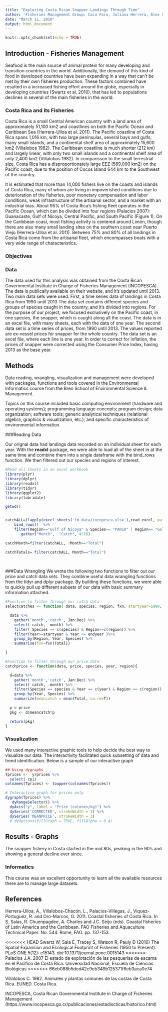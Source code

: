 ```yaml
---
title: "Exploring Costa Rican Snapper Landings Through Time"
author: 'Fisheries Management Group: Caio Faro, Juliana Herrera, Alex Smith'
date: "March 11, 2016"
output: html_document
---
```


```r
knitr::opts_chunk$set(echo = TRUE)
```

## Introduction - Fisheries Management

Seafood is the main source of animal protein for many developing and transition countries in the world. Additionally, the demand of this kind of food in developed countries have been expanding in a way that can't be met by their own fisheires production. These factors combined have resulted in a increased fishing effort around the globe, especially in developing countries (Swartz et al. 2010), that has led to populations declines in several of the main fisheries in the world.



### Costa Rica and its Fisheries

Costa Rica is a small Central American country with a land area of approximately 51,100 km2 and coastlines on both the Pacific Ocean and Caribbean Sea (Herrera-Ulloa et al. 2011). The Pacific coastline of Costa Rica spans 1,016 km, with two large peninsulas, several bays and gulfs, many small islands, and a continental shelf area of approximately 15,600 km2 (Villalobos 1982). The Caribbean coastline is much shorter (212 km) and largely linear, with only two small islands and a continental shelf area of only 2,400 km2 (Villalobos 1982). In comparisson to the small terrestrial size, Costa Rica has a disproportionately large EEZ (589,000 km2) on the Pacific coast, due to the position of Cocos Island 644 km to the Southwest of the country.

It is estimated that more than 14,000 fishers live on the coasts and islands of Costa Rica, many of whom are living in impoverished conditions due to deterioration of the fisheries, poor monetary compensation and labor conditions, weak infrastructure of the artisanal sector, and a market with an industrial bias. About 95% of Costa Rica’s fishing fleet operates in the Pacific Ocean, which can be divided into four regions (Palacios 2007): Guanacaste, Gulf of Nicoya, Central Pacific, and South Pacific (Figure 1). On the Caribbean coast, most fishing activity is centered around Limón, though there are also many small landing sites on the southern coast near Puerto Viejo (Herrera-Ulloa et al. 2011).  Between 75% and 80% of all landings in Costa Rica come from the artisanal fleet, which encompasses boats with a very wide range of characteristics.  


### Objectives


### Data

The data used for this analysis was obtained from the Costa Rican Governmental Institute in Charge of Fisheries Management (INCOPESCA). The data is publically available on their website, and it's updated until 2013.
Two main data sets were used. First, a time series data of landings in Costa Rica from 1990 until 2013 The data set contains different species and groups of species caught in the country, and it's divided into regions. For the purpose of our project, we focused exclusively on the Pacific coast, in one species, the snapper, which is caught along all the coast. The data is in an excel file, with many sheets, each with the data of one year.
The second data set is a time series of prices, from 1990 until 2013. The values reported are ex-vessel prices for snapper for the whole country. The data set is an excel file, where each line is one year. 
In order to correct for inflation, the prices of snapper were corrected using the Consumer Price Index, having 2013 as the base year. 

## Methods

Data reading, wrangling, visualization and management were developed with packages, functions and tools covered in the Environmental Informatics course from the Bren School of Environmental Science & Management.

Topics on this course included  basic computing environment (hardware and operating systems); programming language concepts; program design; data organization; software tools; generic analytical techniques (relational algebra, graphics & visualization, etc.); and specific characteristics of environmental information.

###Reading Data

Our orignal data had landings data recorded on an individual sheet for each year. With the **readxl** package, we were able to load all of the sheet in at the same time and combine them into a single dataframe with the bind_rows function. We then filtered out our species and regions of interest. 

```r
#Read all sheets in an excel workbook
library(plyr)
library(dplyr)
library(readxl)
library(tidyr)
library(ggplot2)
library(lubridate)

getwd()


catchALL=(lapply(excel_sheets('fm_data/incopesca.xlsx'),read_excel, path='fm_data/incopesca.xlsx' )) %>%
    bind_rows()  %>%
    filter(Region=="Gulf of Nicoya" & Species== "PARGO" | Region== "Golfo de Nicoya"& Species== "PARGO") %>%
       gather("Month",  "Catch", 4:16) 

catchMonth=filter(catchALL, !Month=="Total")

catchTotals= filter(catchALL, Month=="Total") 
  
      

```

###Data Wrangling
We wrote the following two functions to filter out our price and catch data sets. They combine useful data wrangling functions from the tidyr and dplyr package. By building these functions, we were able to quickly pull up different subsets of our data with basic summary information attached.

```r
#Function to filter through our catch data
selectcatches <- function( data, species, region, fxn, startyear=1990, endyear=2013) {

  data %>%
    gather('month','catch', Jan:Dec) %>%
    select(-catch, -month) %>%
    filter( Species == c(species) & Region==c(region)) %>%
    filter(Year>=startyear & Year <= endyear )%>%
    group_by(Region, Year, Species) %>%
    summarise(fxn=fxn(Total))

}

```

```r
#Function to filter through our price data
catchprice <- function(data, price, species, year, region){

  d=data %>%
    gather('month','catch', Jan:Dec) %>%
    select(-catch, -month) %>%
    filter(Species == species & Year == c(year) & Region == c(region)) %>%
    group_by(Year, Species) %>%
    summarize(meancatch = mean(Total, na.rm=T))

  p = price
  pkg <- d$meancatch*p

  return(pkg)
}

```

### Visualization

We used many interactive graphic tools to help decide the best way to visualize our data. The interactivity facilitated quick subsetting of data and trend identification. Below is a sample of our interactive graph
```r
## Using dygraphs
Tprices <-  yrprices %>% 
  select(-cpi)
colnames(Tprices) <- toupper(colnames(Tprices))

# Interactive graph for prices only
dygraph(Tprices) %>% 
   dyRangeSelector() %>% 
  dyAxis("y", label = "Price (colones/kg)") %>% 
  dySeries('CORRECTED', strokeWidth = 3) %>% 
  dySeries('MEANPRICE', strokeWidth = 3)
  # dyOptions(fillGraph = TRUE, fillAlpha = 0.4)

```


## Results - Graphs

The snapper fishery in Costa started in the mid 80s, peaking in the 90's and showing a general decline ever since. 

### Informatics

This course was an excellent opportunity to learn all the available resources there are to manage large datasets. 

## References

Herrera-Ulloa, A., Villalobos-Chacón, L., Palacios-Villegas, J., Viquez-Portuguéz, R. and Oro-Marcos, G. 2011. Coastal fisheries of Costa Rica. In S. Salas, R. Chuenpagdee, A. Charles and J.C. Seijo (eds). Coastal fisheries of Latin America and the Caribbean. FAO Fisheries and Aquaculture Technical Paper. No. 544. Rome, FAO. pp. 137-153.

<<<<<<< HEAD
Swartz W, Sala E, Tracey S, Watson R, Pauly D (2010) The Spatial Expansion and Ecological Footprint of Fisheries (1950 to Present). PLoS ONE 5(12): e15143. doi:10.1371/journal.pone.0015143
=======
Palacios J.A. 2007 El estado de explotación de las pesquerías de escama en el Pacífico de Costa Rica. Universidad Nacional, Escuela de Ciencias Biológicas
>>>>>>> 66eb088b5ded42c9eb349b125371f6eb3aca0e74

Villalobos C. 1982. Animales y plantas comunes de las costas de Costa Rica. EUNED. Costa Rica.

INCOPESCA, Costa Rican Governmental Institute in Charge of Fisheries Management  (https://www.incopesca.go.cr/publicaciones/estadiscticas/historico.html)